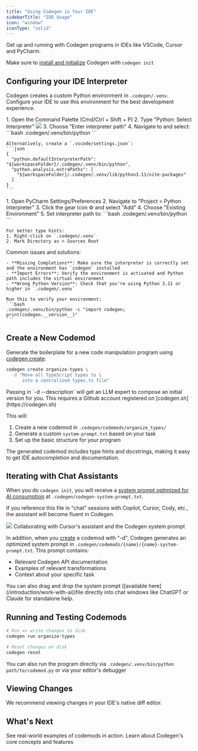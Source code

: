 ```yaml
---
title: "Using Codegen in Your IDE"
sidebarTitle: "IDE Usage"
icon: "window"
iconType: "solid"
---
```


Get up and running with Codegen programs in IDEs like VSCode, Cursor and PyCharm.

<Tip>Make sure to [install and initialize](/introduction/installation) Codegen with `codegen init`</Tip>

## Configuring your IDE Interpreter

Codegen creates a custom Python environment in `.codegen/.venv`. Configure your IDE to use this environment for the best development experience.

<AccordionGroup>
  <Accordion title="VSCode, Cursor and Windsurf" icon="window-maximize">
    1. Open the Command Palette (Cmd/Ctrl + Shift + P)
    2. Type "Python: Select Interpreter"
    <img src="/images/set-interpreter.png" />
    3. Choose "Enter interpreter path"
    4. Navigate to and select:
       ```bash
       .codegen/.venv/bin/python
       ```
    
    Alternatively, create a `.vscode/settings.json`:
    ```json
    {
      "python.defaultInterpreterPath": "${workspaceFolder}/.codegen/.venv/bin/python",
      "python.analysis.extraPaths": [
        "${workspaceFolder}/.codegen/.venv/lib/python3.11/site-packages"
      ]
    }
    ```
  </Accordion>

  <Accordion title="PyCharm" icon="python">
    1. Open PyCharm Settings/Preferences
    2. Navigate to "Project > Python Interpreter"
    3. Click the gear icon ⚙️ and select "Add"
    4. Choose "Existing Environment"
    5. Set interpreter path to:
       ```bash
       .codegen/.venv/bin/python
       ```
    
    For better type hints:
    1. Right-click on `.codegen/.venv`
    2. Mark Directory as > Sources Root
  </Accordion>

  <Accordion title="Troubleshooting" icon="wrench">
    Common issues and solutions:

    - **Missing Completions**: Make sure the interpreter is correctly set and the environment has `codegen` installed
    - **Import Errors**: Verify the environment is activated and Python path includes the virtual environment
    - **Wrong Python Version**: Check that you're using Python 3.11 or higher in `.codegen/.venv`
    
    Run this to verify your environment:
    ```bash
    .codegen/.venv/bin/python -c "import codegen; print(codegen.__version__)"
    ```
  </Accordion>
</AccordionGroup>


## Create a New Codemod

Generate the boilerplate for a new code manipulation program using [codegen create](/cli/create):

```bash
codegen create organize-types \
  -d "Move all TypeScript types to \
      into a centralized types.ts file"
```

<Tip>
    Passing in `-d --description` will get an LLM expert to compose an initial version for you. This requires a Github account registered on [codegen.sh](https://codegen.sh)
</Tip>

This will:
1. Create a new codemod in `.codegen/codemods/organize_types/`
2. Generate a custom `system-prompt.txt` based on your task
3. Set up the basic structure for your program

<Note>
The generated codemod includes type hints and docstrings, making it easy to get IDE autocompletion and documentation.
</Note>

## Iterating with Chat Assistants

When you do `codegen init`, you will receive a [system prompt optimized for AI consumption](/introduction/work-with-ai) at `.codegen/codegen-system-prompt.txt`.

If you reference this file in "chat" sessions with Copilot, Cursor, Cody, etc., the assistant will become fluent in Codegen.

<Frame>
    <img src="/images/system-prompt.png" />
    Collaborating with Cursor's assistant and the Codegen system prompt
</Frame>

In addition, when you [create](/cli/create) a codemod with "-d", Codegen generates an optimized system prompt in `.codegen/codemods/{name}/{name}-system-prompt.txt`. This prompt contains:
- Relevant Codegen API documentation
- Examples of relevant transformations
- Context about your specific task

<Tip>
You can also drag and drop the system prompt ([available here](/introduction/work-with-ai))file directly into chat windows like ChatGPT or Claude for standalone help.
</Tip>

## Running and Testing Codemods

```bash
# Run => write changes to disk
codegen run organize-types

# Reset changes on disk
codegen reset
```

<Tip>You can also run the program directly via `.codegen/.venv/bin/python path/to/codemod.py` or via your editor's debugger</Tip>

## Viewing Changes

We recommend viewing changes in your IDE's native diff editor.


## What's Next

<CardGroup cols={2}>
  <Card
    title="Explore Tutorials"
    icon="graduation-cap"
    href="/tutorials/at-a-glance"
  >
    See real-world examples of codemods in action.
  </Card>
  <Card
    title="Codegen Guides"
    icon="book"
    href="/build-with-codegen/at-a-glance"
  >
    Learn about Codegen's core concepts and features
  </Card>
</CardGroup>

